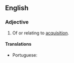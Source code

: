 ==English==

===Adjective===
{{en-adj}}
# Of or relating to [[acquisition]].

====Translations====
{{trans-top|relating to acquisition}}
* Portuguese: {{t|pt|aquisitivo}}
{{trans-mid}}
{{trans-bottom}}